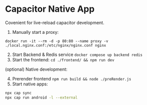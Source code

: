 # Capacitor Native App

Covenient for live-reload capacitor development.

1. Manually start a proxy:

`docker run -it --rm -d -p 80:80 --name proxy -v ./local.nginx.conf:/etc/nginx/nginx.conf nginx`

2. Start Backend & Redis service `docker compose up backend redis`
3. Start the frontend: `cd ./frontend/ && npm run dev`

(optional) Native development:

4. Prerender frontend `npm run build && node ./preRender.js`
5. Start native apps:

```bash
npx cap sync
npx cap run android -l --external
```